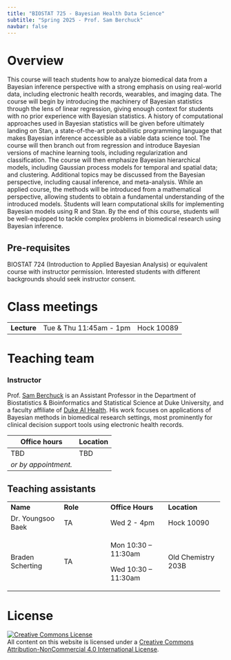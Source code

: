 ```yaml
---
title: "BIOSTAT 725 - Bayesian Health Data Science"
subtitle: "Spring 2025 - Prof. Sam Berchuck"
navbar: false
---
```


# Overview

This course will teach students how to analyze biomedical data from a Bayesian inference perspective with a strong emphasis on using real-world data, including electronic health records, wearables, and imaging data. The course will begin by introducing the machinery of Bayesian statistics through the lens of linear regression, giving enough context for students with no prior experience with Bayesian statistics. A history of computational approaches used in Bayesian statistics will be given before ultimately landing on Stan, a state-of-the-art probabilistic programming language that makes Bayesian inference accessible as a viable data science tool. The course will then branch out from regression and introduce Bayesian versions of machine learning tools, including regularization and classification. The course will then emphasize Bayesian hierarchical models, including Gaussian process models for temporal and spatial data; and clustering. Additional topics may be discussed from the Bayesian perspective, including causal inference, and meta-analysis. While an applied course, the methods will be introduced from a mathematical perspective, allowing students to obtain a fundamental understanding of the introduced models. Students will learn computational skills for implementing Bayesian models using R and Stan. By the end of this course, students will be well-equipped to tackle complex problems in biomedical research using Bayesian inference.

## Pre-requisites

BIOSTAT 724 (Introduction to Applied Bayesian Analysis) or equivalent course with instructor permission. Interested students with different backgrounds should seek instructor consent.

# Class meetings

|             |                         |            |
|-------------|-------------------------|------------|
| **Lecture** | Tue & Thu 11:45am - 1pm | Hock 10089 |

# Teaching team

### Instructor

Prof. [Sam Berchuck](https://sites.duke.edu/sib2/) is an Assistant Professor in the Department of Biostatistics & Bioinformatics and Statistical Science at Duke University, and a faculty affiliate of [Duke AI Health](https://aihealth.duke.edu/). His work focuses on applications of Bayesian methods in biomedical research settings, most prominently for clinical decision support tools using electronic health records.

| Office hours         | Location |
|----------------------|----------|
| TBD                  | TBD      |
| *or by appointment.* |          |

## Teaching assistants

+-------------------+-----------------+---------------------+--------------------+
| **Name**          | **Role**        | **Office Hours**    | **Location**       |
+-------------------+-----------------+---------------------+--------------------+
| Dr. Youngsoo Baek | TA              | Wed 2 - 4pm         | Hock 10090         |
+-------------------+-----------------+---------------------+--------------------+
| Braden Scherting  | TA              | Mon 10:30 – 11:30am | Old Chemistry 203B |
|                   |                 |                     |                    |
|                   |                 | Wed 10:30 – 11:30am |                    |
+-------------------+-----------------+---------------------+--------------------+

# License

<a rel="license" href="http://creativecommons.org/licenses/by-nc/4.0/">![Creative Commons License](https://i.creativecommons.org/l/by-nc/4.0/88x31.png){alt="Creative Commons License" style="border-width:0"}</a><br />All content on this website is licensed under a <a rel="license" href="http://creativecommons.org/licenses/by-nc/4.0/">Creative Commons Attribution-NonCommercial 4.0 International License</a>.
